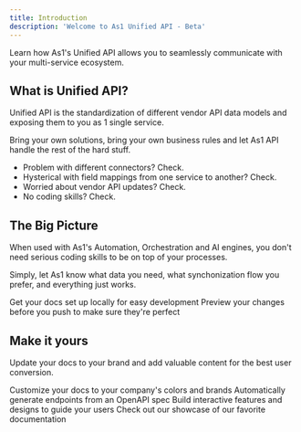 ```yaml
---
title: Introduction
description: 'Welcome to As1 Unified API - Beta'
---
```


Learn how As1's Unified API allows you to seamlessly communicate with your multi-service ecosystem.    


## What is Unified API?

Unified API is the standardization of different vendor API data models and exposing them to you as 1 single service.

Bring your own solutions, bring your own business rules and let As1 API handle the rest of the hard stuff. 

* Problem with different connectors? Check.  
* Hysterical with field mappings from one service to another? Check. 
* Worried about vendor API updates? Check.
* No coding skills? Check.

## The Big Picture

When used with As1's Automation, Orchestration and AI engines, you don't need serious coding skills to be on top of your processes. 

Simply, let As1 know what data you need, what synchonization flow you prefer, and everything just works.


<CardGroup cols={2}>
  <Card
    title="Edit Your Docs"
    icon="pen-to-square"
    href="https://mintlify.com/docs/quickstart"
  >
    Get your docs set up locally for easy development
  </Card>
  <Card
    title="Preview Changes"
    icon="image"
    href="https://mintlify.com/docs/development"
  >
    Preview your changes before you push to make sure they're perfect
  </Card>
</CardGroup>

## Make it yours

Update your docs to your brand and add valuable content for the best user conversion.

<CardGroup cols={2}>
  <Card
    title="Customize Style"
    icon="palette"
    href="https://mintlify.com/docs/settings/global"
  >
    Customize your docs to your company's colors and brands
  </Card>
  <Card
    title="Reference APIs"
    icon="code"
    href="https://mintlify.com/docs/api-playground/openapi"
  >
    Automatically generate endpoints from an OpenAPI spec
  </Card>
  <Card
    title="Add Components"
    icon="screwdriver-wrench"
    href="https://mintlify.com/docs/components/accordion"
  >
    Build interactive features and designs to guide your users
  </Card>
  <Card
    title="Get Inspiration"
    icon="stars"
    href="https://mintlify.com/showcase"
  >
    Check out our showcase of our favorite documentation
  </Card>
</CardGroup>
